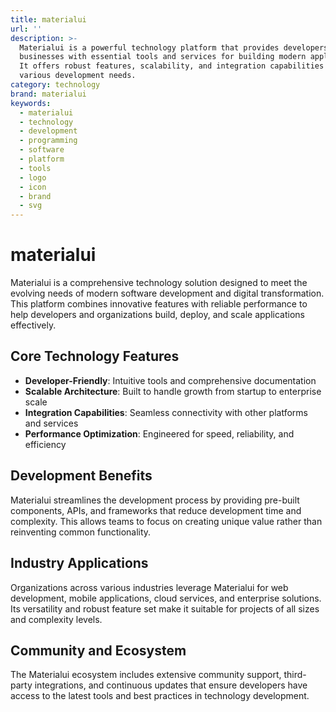 ```yaml
---
title: materialui
url: ''
description: >-
  Materialui is a powerful technology platform that provides developers and
  businesses with essential tools and services for building modern applications.
  It offers robust features, scalability, and integration capabilities for
  various development needs.
category: technology
brand: materialui
keywords:
  - materialui
  - technology
  - development
  - programming
  - software
  - platform
  - tools
  - logo
  - icon
  - brand
  - svg
---
```


# materialui

Materialui is a comprehensive technology solution designed to meet the evolving needs of modern software development and digital transformation. This platform combines innovative features with reliable performance to help developers and organizations build, deploy, and scale applications effectively.

## Core Technology Features

- **Developer-Friendly**: Intuitive tools and comprehensive documentation
- **Scalable Architecture**: Built to handle growth from startup to enterprise scale
- **Integration Capabilities**: Seamless connectivity with other platforms and services
- **Performance Optimization**: Engineered for speed, reliability, and efficiency

## Development Benefits

Materialui streamlines the development process by providing pre-built components, APIs, and frameworks that reduce development time and complexity. This allows teams to focus on creating unique value rather than reinventing common functionality.

## Industry Applications

Organizations across various industries leverage Materialui for web development, mobile applications, cloud services, and enterprise solutions. Its versatility and robust feature set make it suitable for projects of all sizes and complexity levels.

## Community and Ecosystem

The Materialui ecosystem includes extensive community support, third-party integrations, and continuous updates that ensure developers have access to the latest tools and best practices in technology development.
